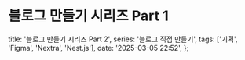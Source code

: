 # 블로그 만들기 시리즈 Part 1

  title: '블로그 만들기 시리즈 Part 2',
  series: '블로그 직접 만들기',
  tags: ['기획', 'Figma', 'Nextra', 'Nest.js'],
  date: '2025-03-05 22:52',
};
